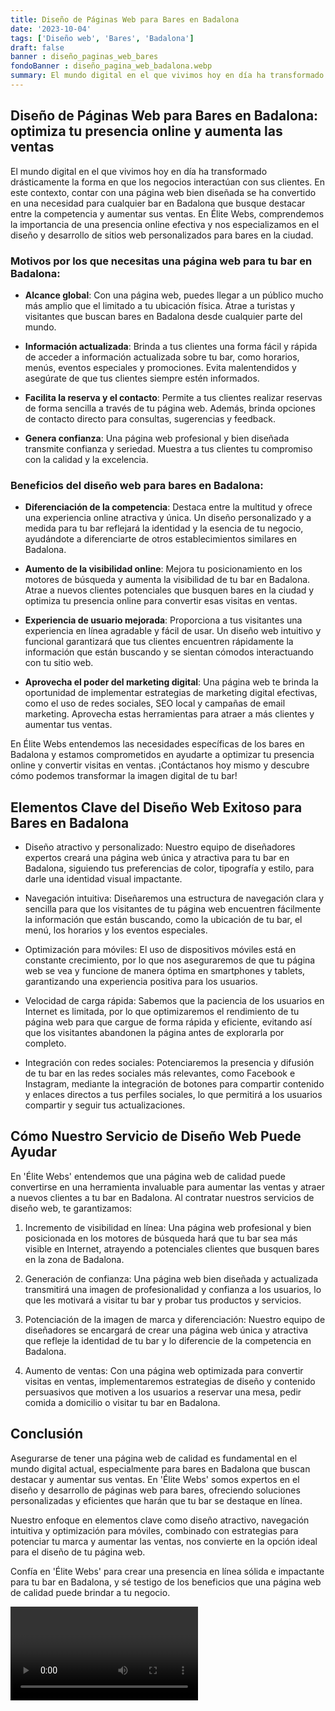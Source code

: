 ```yaml
---
title: Diseño de Páginas Web para Bares en Badalona
date: '2023-10-04'
tags: ['Diseño web', 'Bares', 'Badalona']
draft: false
banner : diseño_paginas_web_bares
fondoBanner : diseño_pagina_web_badalona.webp
summary: El mundo digital en el que vivimos hoy en día ha transformado drásticamente la forma en que los negocios interactúan con sus clientes. En este contexto, contar con una página web bien diseñada se ha convertido en una necesidad para cualquier bar en Badalona que busque destacar entre la competencia y aumentar sus ventas. En Élite Webs, comprendemos la importancia de una presencia online efectiva y nos especializamos en el diseño y desarrollo de sitios web personalizados para bares en la ciudad.
---
```


## Diseño de Páginas Web para Bares en Badalona: optimiza tu presencia online y aumenta las ventas

El mundo digital en el que vivimos hoy en día ha transformado drásticamente la forma en que los negocios interactúan con sus clientes. En este contexto, contar con una página web bien diseñada se ha convertido en una necesidad para cualquier bar en Badalona que busque destacar entre la competencia y aumentar sus ventas. En Élite Webs, comprendemos la importancia de una presencia online efectiva y nos especializamos en el diseño y desarrollo de sitios web personalizados para bares en la ciudad.

### Motivos por los que necesitas una página web para tu bar en Badalona:

- **Alcance global**: Con una página web, puedes llegar a un público mucho más amplio que el limitado a tu ubicación física. Atrae a turistas y visitantes que buscan bares en Badalona desde cualquier parte del mundo.

- **Información actualizada**: Brinda a tus clientes una forma fácil y rápida de acceder a información actualizada sobre tu bar, como horarios, menús, eventos especiales y promociones. Evita malentendidos y asegúrate de que tus clientes siempre estén informados.

- **Facilita la reserva y el contacto**: Permite a tus clientes realizar reservas de forma sencilla a través de tu página web. Además, brinda opciones de contacto directo para consultas, sugerencias y feedback.

- **Genera confianza**: Una página web profesional y bien diseñada transmite confianza y seriedad. Muestra a tus clientes tu compromiso con la calidad y la excelencia.

### Beneficios del diseño web para bares en Badalona:

- **Diferenciación de la competencia**: Destaca entre la multitud y ofrece una experiencia online atractiva y única. Un diseño personalizado y a medida para tu bar reflejará la identidad y la esencia de tu negocio, ayudándote a diferenciarte de otros establecimientos similares en Badalona.

- **Aumento de la visibilidad online**: Mejora tu posicionamiento en los motores de búsqueda y aumenta la visibilidad de tu bar en Badalona. Atrae a nuevos clientes potenciales que busquen bares en la ciudad y optimiza tu presencia online para convertir esas visitas en ventas.

- **Experiencia de usuario mejorada**: Proporciona a tus visitantes una experiencia en línea agradable y fácil de usar. Un diseño web intuitivo y funcional garantizará que tus clientes encuentren rápidamente la información que están buscando y se sientan cómodos interactuando con tu sitio web.

- **Aprovecha el poder del marketing digital**: Una página web te brinda la oportunidad de implementar estrategias de marketing digital efectivas, como el uso de redes sociales, SEO local y campañas de email marketing. Aprovecha estas herramientas para atraer a más clientes y aumentar tus ventas.

En Élite Webs entendemos las necesidades específicas de los bares en Badalona y estamos comprometidos en ayudarte a optimizar tu presencia online y convertir visitas en ventas. ¡Contáctanos hoy mismo y descubre cómo podemos transformar la imagen digital de tu bar!

<GifSeo />

<Cta />

## Elementos Clave del Diseño Web Exitoso para Bares en Badalona

- Diseño atractivo y personalizado: Nuestro equipo de diseñadores expertos creará una página web única y atractiva para tu bar en Badalona, siguiendo tus preferencias de color, tipografía y estilo, para darle una identidad visual impactante.

- Navegación intuitiva: Diseñaremos una estructura de navegación clara y sencilla para que los visitantes de tu página web encuentren fácilmente la información que están buscando, como la ubicación de tu bar, el menú, los horarios y los eventos especiales.

- Optimización para móviles: El uso de dispositivos móviles está en constante crecimiento, por lo que nos aseguraremos de que tu página web se vea y funcione de manera óptima en smartphones y tablets, garantizando una experiencia positiva para los usuarios.

- Velocidad de carga rápida: Sabemos que la paciencia de los usuarios en Internet es limitada, por lo que optimizaremos el rendimiento de tu página web para que cargue de forma rápida y eficiente, evitando así que los visitantes abandonen la página antes de explorarla por completo.

- Integración con redes sociales: Potenciaremos la presencia y difusión de tu bar en las redes sociales más relevantes, como Facebook e Instagram, mediante la integración de botones para compartir contenido y enlaces directos a tus perfiles sociales, lo que permitirá a los usuarios compartir y seguir tus actualizaciones.

## Cómo Nuestro Servicio de Diseño Web Puede Ayudar

En 'Élite Webs' entendemos que una página web de calidad puede convertirse en una herramienta invaluable para aumentar las ventas y atraer a nuevos clientes a tu bar en Badalona. Al contratar nuestros servicios de diseño web, te garantizamos:

1. Incremento de visibilidad en línea: Una página web profesional y bien posicionada en los motores de búsqueda hará que tu bar sea más visible en Internet, atrayendo a potenciales clientes que busquen bares en la zona de Badalona.

2. Generación de confianza: Una página web bien diseñada y actualizada transmitirá una imagen de profesionalidad y confianza a los usuarios, lo que les motivará a visitar tu bar y probar tus productos y servicios.

3. Potenciación de la imagen de marca y diferenciación: Nuestro equipo de diseñadores se encargará de crear una página web única y atractiva que refleje la identidad de tu bar y lo diferencie de la competencia en Badalona.

4. Aumento de ventas: Con una página web optimizada para convertir visitas en ventas, implementaremos estrategias de diseño y contenido persuasivos que motiven a los usuarios a reservar una mesa, pedir comida a domicilio o visitar tu bar en Badalona.

## Conclusión

Asegurarse de tener una página web de calidad es fundamental en el mundo digital actual, especialmente para bares en Badalona que buscan destacar y aumentar sus ventas. En 'Élite Webs' somos expertos en el diseño y desarrollo de páginas web para bares, ofreciendo soluciones personalizadas y eficientes que harán que tu bar se destaque en línea.

Nuestro enfoque en elementos clave como diseño atractivo, navegación intuitiva y optimización para móviles, combinado con estrategias para potenciar tu marca y aumentar las ventas, nos convierte en la opción ideal para el diseño de tu página web.

Confía en 'Élite Webs' para crear una presencia en línea sólida e impactante para tu bar en Badalona, y sé testigo de los beneficios que una página web de calidad puede brindar a tu negocio.

<Video />

<CtaBot job='Bares' city='Badalona'/>

<Gmaps query='Badalona+españa+maps' />